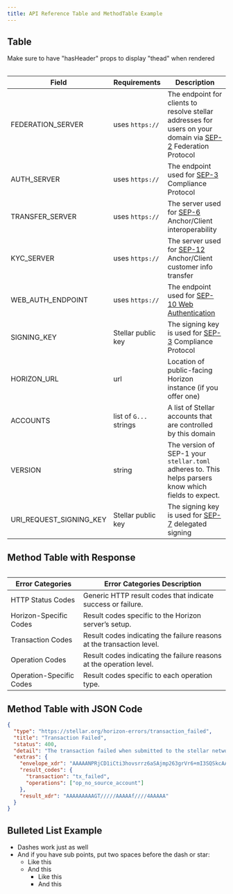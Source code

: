 ```yaml
---
title: API Reference Table and MethodTable Example
---
```


## Table

Make sure to have "hasHeader" props to display "thead" when rendered

<Table>

| Field | Requirements | Description |
| --- | --- | --- |
| FEDERATION_SERVER | uses `https://` | The endpoint for clients to resolve stellar addresses for users on your domain via [SEP-2](sep-0002.md) Federation Protocol |
| AUTH_SERVER | uses `https://` | The endpoint used for [SEP-3](sep-0003.md) Compliance Protocol |
| TRANSFER_SERVER | uses `https://` | The server used for [SEP-6](sep-0006.md) Anchor/Client interoperability |
| KYC_SERVER | uses `https://` | The server used for [SEP-12](sep-0012.md) Anchor/Client customer info transfer |
| WEB_AUTH_ENDPOINT | uses `https://` | The endpoint used for [SEP-10 Web Authentication](sep-0010.md) |
| SIGNING_KEY | Stellar public key | The signing key is used for [SEP-3](sep-0003.md) Compliance Protocol |
| HORIZON_URL | url | Location of public-facing Horizon instance (if you offer one) |
| ACCOUNTS | list of `G...` strings | A list of Stellar accounts that are controlled by this domain |
| VERSION | string | The version of SEP-1 your `stellar.toml` adheres to. This helps parsers know which fields to expect. |
| URI_REQUEST_SIGNING_KEY | Stellar public key | The signing key is used for [SEP-7](sep-0007.md) delegated signing |

</Table>

## Method Table with Response

<MethodTable title="Error Categories">
  <Table disableHeader disableBorder customColor={PALETTE.purple}>

| Error Categories | Error Categories Description |
| --- | --- |
| HTTP Status Codes | Generic HTTP result codes that indicate success or failure. |
| Horizon-Specific Codes | Result codes specific to the Horizon server’s setup. |
| Transaction Codes | Result codes indicating the failure reasons at the transaction level. |
| Operation Codes | Result codes indicating the failure reasons at the operation level. |
| Operation-Specific Codes | Result codes specific to each operation type. |

  </Table>
</MethodTable>

## Method Table with JSON Code

<MethodTable title="Example Response" isCodeSnippet>

```json
{
  "type": "https://stellar.org/horizon-errors/transaction_failed",
  "title": "Transaction Failed",
  "status": 400,
  "detail": "The transaction failed when submitted to the stellar network. The `extras.result_codes` field on this response contains further details.  Descriptions of each code can be found at: https://www.stellar.org/developers/learn/concepts/list-of-operations.html",
  "extras": {
    "envelope_xdr": "AAAAANPRjCD1iCti3hovsrrz6aSAjmp263grVr6+mI3SQSkcAAAAZAAPRLgAAAADAAAAAAAAAAAAAAABAAAAAQAAAACuSL9OciKkFztj4d3zuadl20HHObu+7qJenBxHPrMayQAAAAUAAAABAAAAANPRjCD1iCti3hovsrrz6aSAjmp263grVr6+mI3SQSkcAAAAAAAAAAAAAAAAAAAAAAAAAAAAAAAAAAAAAAAAAAAAAAAAAAAAAtJBKRwAAABA1N0iqDAgqS6+3RIZGoNB9OXrY3wd/nLruXYi+eiTt4jn94fLVLwAw6jJCaK+qxStwO7c4kP6u5k0RPbuYC55CT6zGskAAABAiUGCNCS4pGlfcRmi82kbralzcFlTQAFzLyfUrYGn3RtQ4p/7TUwAqIanVoWGfEqzIJo64ZT+mYtJ72BfI+FiDg==",
    "result_codes": {
      "transaction": "tx_failed",
      "operations": ["op_no_source_account"]
    },
    "result_xdr": "AAAAAAAAAGT/////AAAAAf////4AAAAA"
  }
}
```

</MethodTable>

## Bulleted List Example

- Dashes work just as well
- And if you have sub points, put two spaces before the dash or star:
  - Like this
  - And this
    - Like this
    - And this
